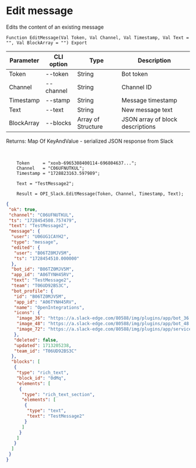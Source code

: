 ﻿---
sidebar_position: 3
---


# Edit message
 Edits the content of an existing message



`Function EditMessage(Val Token, Val Channel, Val Timestamp, Val Text = "", Val BlockArray = "") Export`

  | Parameter | CLI option | Type | Description |
  |-|-|-|-|
  | Token | --token | String | Bot token |
  | Channel | --channel | String | Channel ID |
  | Timestamp | --stamp | String | Message timestamp |
  | Text | --text | String | New message text |
  | BlockArray | --blocks | Array of Structure | JSON array of block descriptions |

  
  Returns:  Map Of KeyAndValue - serialized JSON response from Slack

<br/>




```bsl title="Code example"
    Token     = "xoxb-6965308400114-696804637...";
    Channel   = "C06UFNUTKUL";
    Timestamp = "1728823163.597989";

    Text = "TestMessage2";

    Result = OPI_Slack.EditMessage(Token, Channel, Timestamp, Text);
```
 



```json title="Result"
{
 "ok": true,
 "channel": "C06UFNUTKUL",
 "ts": "1728454508.757479",
 "text": "TestMessage2",
 "message": {
  "user": "U06UG1CAYH2",
  "type": "message",
  "edited": {
   "user": "B06TZ0MJV5M",
   "ts": "1728454510.000000"
  },
  "bot_id": "B06TZ0MJV5M",
  "app_id": "A06TYNH45RV",
  "text": "TestMessage2",
  "team": "T06UD92BS3C",
  "bot_profile": {
   "id": "B06TZ0MJV5M",
   "app_id": "A06TYNH45RV",
   "name": "OpenIntegrations",
   "icons": {
    "image_36": "https://a.slack-edge.com/80588/img/plugins/app/bot_36.png",
    "image_48": "https://a.slack-edge.com/80588/img/plugins/app/bot_48.png",
    "image_72": "https://a.slack-edge.com/80588/img/plugins/app/service_72.png"
   },
   "deleted": false,
   "updated": 1713205238,
   "team_id": "T06UD92BS3C"
  },
  "blocks": [
   {
    "type": "rich_text",
    "block_id": "0dMq",
    "elements": [
     {
      "type": "rich_text_section",
      "elements": [
       {
        "type": "text",
        "text": "TestMessage2"
       }
      ]
     }
    ]
   }
  ]
 }
}
```
